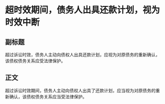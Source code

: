 # 超时效期间，债务人出具还款计划，视为时效中断
## 副标题
超过诉讼时效，债务人主动向债权人出具还款计划，应视为对原债务的重新确认，该债权债务关系应受法律保护。
## 正文
超过诉讼时效期间，债务人主动向债权人出具了还款计划，应当视为对原债务的重新确认，该债权债务关系应当受法律保护。